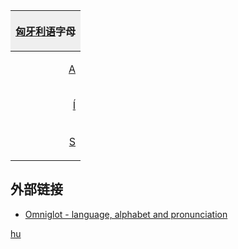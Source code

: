{| style="margin:0.2em auto;padding:0;border:1px solid #ced8df;clear:{{{clear|both}}};width:{{{width|36em}}};"
! colspan="30" style="background:#efefef;"|[[匈牙利语]]字母
|- lang="hu"
|style="padding-left:0.15em;text-align:right;"|[[A]]
|style="padding-right:0.15em;text-align:left;"|[[a]]
|style="padding-left:0.15em;text-align:right;"|[[Á]]
|style="padding-right:0.15em;text-align:left;"|[[á]]
|style="padding-left:0.15em;text-align:right;"|[[B]]
|style="padding-right:0.15em;text-align:left;"|[[b]]
|style="padding-left:0.15em;text-align:right;"|[[C]]
|style="padding-right:0.15em;text-align:left;"|[[c]]
|style="padding-left:0.15em;text-align:right;"|[[Cs (二合字母)|Cs]]
|style="padding-right:0.15em;text-align:left;"|[[Cs (二合字母)|cs]]
|style="padding-left:0.15em;text-align:right;"|[[D]]
|style="padding-right:0.15em;text-align:left;"|[[d]]
|style="padding-left:0.15em;text-align:right;"|[[Dz (二合字母)|Dz]]
|style="padding-right:0.15em;text-align:left;"|[[Dz (二合字母)|dz]]
|style="padding-left:0.15em;text-align:right;font-size:smaller;"|[[Dzs]]
|style="padding-right:0.15em;text-align:left;font-size:smaller;"|[[dzs]]
|style="padding-left:0.15em;text-align:right;"|[[E]]
|style="padding-right:0.15em;text-align:left;"|[[e]]
|style="padding-left:0.15em;text-align:right;"|[[É]]
|style="padding-right:0.15em;text-align:left;"|[[é]]
|style="padding-left:0.15em;text-align:right;"|[[F]]
|style="padding-right:0.15em;text-align:left;"|[[f]]
|style="padding-left:0.15em;text-align:right;"|[[G]]
|style="padding-right:0.15em;text-align:left;"|[[g]]
|style="padding-left:0.15em;text-align:right;"|[[Gy]]
|style="padding-right:0.15em;text-align:left;"|[[gy]]
|style="padding-left:0.15em;text-align:right;"|[[H]]
|style="padding-right:0.15em;text-align:left;"|[[h]]
|style="padding-left:0.15em;text-align:right;"|[[I]]
|style="padding-right:0.15em;text-align:left;"|[[i]]
|- lang="hu"
|style="padding-left:0.15em;text-align:right;"|[[Í]]
|style="padding-right:0.15em;text-align:left;"|[[í]]
|style="padding-left:0.15em;text-align:right;"|[[J]]
|style="padding-right:0.15em;text-align:left;"|[[j]]
|style="padding-left:0.15em;text-align:right;"|[[K]]
|style="padding-right:0.15em;text-align:left;"|[[k]]
|style="padding-left:0.15em;text-align:right;"|[[L]]
|style="padding-right:0.15em;text-align:left;"|[[l]]
|style="padding-left:0.15em;text-align:right;"|[[Ly]]
|style="padding-right:0.15em;text-align:left;"|[[ly]]
|style="padding-left:0.15em;text-align:right;"|[[M]]
|style="padding-right:0.15em;text-align:left;"|[[m]]
|style="padding-left:0.15em;text-align:right;"|[[N]]
|style="padding-right:0.15em;text-align:left;"|[[n]]
|style="padding-left:0.15em;text-align:right;"|[[Ny]]
|style="padding-right:0.15em;text-align:left;"|[[ny]]
|style="padding-left:0.15em;text-align:right;"|[[O]]
|style="padding-right:0.15em;text-align:left;"|[[o]]
|style="padding-left:0.15em;text-align:right;"|[[Ó]]
|style="padding-right:0.15em;text-align:left;"|[[ó]]
|style="padding-left:0.15em;text-align:right;"|[[Ö]]
|style="padding-right:0.15em;text-align:left;"|[[ö]]
|style="padding-left:0.15em;text-align:right;"|[[Ő]]
|style="padding-right:0.15em;text-align:left;"|[[ő]]
|style="padding-left:0.15em;text-align:right;"|[[P]]
|style="padding-right:0.15em;text-align:left;"|[[p]]
|style="background-color:#dee8ff;padding-left:0.15em;text-align:right;"|[[Q]]
|style="background-color:#dee8ff;padding-right:0.15em;text-align:left;"|[[q]]
|style="padding-left:0.15em;text-align:right;"|[[R]]
|style="padding-right:0.15em;text-align:left;"|[[r]]
|- lang="hu"
|style="padding-left:0.15em;text-align:right;"|[[S]]
|style="padding-right:0.15em;text-align:left;"|[[s]]
|style="padding-left:0.15em;text-align:right;"|[[Sz]]
|style="padding-right:0.15em;text-align:left;"|[[sz]]
|style="padding-left:0.15em;text-align:right;"|[[T]]
|style="padding-right:0.15em;text-align:left;"|[[t]]
|style="padding-left:0.15em;text-align:right;"|[[Ty]]
|style="padding-right:0.15em;text-align:left;"|[[ty]]
|style="padding-left:0.15em;text-align:right;"|[[U]]
|style="padding-right:0.15em;text-align:left;"|[[u]]
|style="padding-left:0.15em;text-align:right;"|[[Ú]]
|style="padding-right:0.15em;text-align:left;"|[[ú]]
|style="padding-left:0.15em;text-align:right;"|[[Ü]]
|style="padding-right:0.15em;text-align:left;"|[[ü]]
|style="padding-left:0.15em;text-align:right;"|[[Ű]]
|style="padding-right:0.15em;text-align:left;"|[[ű]]
|style="padding-left:0.15em;text-align:right;"|[[V]]
|style="padding-right:0.15em;text-align:left;"|[[v]]
|style="background-color:#dee8ff;padding-left:0.15em;text-align:right;"|[[W]]
|style="background-color:#dee8ff;padding-right:0.15em;text-align:left;"|[[w]]
|style="background-color:#dee8ff;padding-left:0.15em;text-align:right;"|[[X]]
|style="background-color:#dee8ff;padding-right:0.15em;text-align:left;"|[[x]]
|style="background-color:#dee8ff;padding-left:0.15em;text-align:right;"|[[Y]]
|style="background-color:#dee8ff;padding-right:0.15em;text-align:left;"|[[y]]
|style="padding-left:0.15em;text-align:right;"|[[Z]]
|style="padding-right:0.15em;text-align:left;"|[[z]]
|style="padding-left:0.15em;text-align:right;"|[[Zs]]
|style="padding-right:0.15em;text-align:left;"|[[zs]]
|&nbsp;
|&nbsp;
|}<noinclude>
==外部链接==
*[http://www.omniglot.com/writing/hungarian.htm Omniglot - language, alphabet and pronunciation]
[[Category:拉丁字母模板|hu]]
</noinclude>